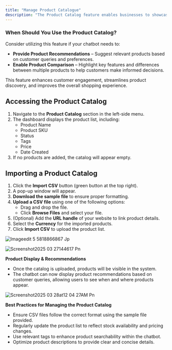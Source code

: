 ```yaml
---
title: "Manage Product Catalogue"
description: "The Product Catalog feature enables businesses to showcase their products within the chatbot, making it easier for customers to explore and interact with available offerings."
---
```


### **When Should You Use the Product Catalog?**

Consider utilizing this feature if your chatbot needs to:

- **Provide Product Recommendations** – Suggest relevant products based on customer queries and preferences.
- **Enable Product Comparison** – Highlight key features and differences between multiple products to help customers make informed decisions.

This feature enhances customer engagement, streamlines product discovery, and improves the overall shopping experience.

## **Accessing the Product Catalog**

1. Navigate to the **Product Catalog** section in the left-side menu.
2. The dashboard displays the product list, including:
   - Product Name
   - Product SKU
   - Status
   - Tags
   - Price
   - Date Created
3. If no products are added, the catalog will appear empty.

## **Importing a Product Catalog**

1. Click the **Import CSV** button (green button at the top right).
2. A pop-up window will appear.
3. **Download the sample file** to ensure proper formatting.
4. **Upload a CSV file** using one of the following options:
   - Drag and drop the file.
   - Click **Browse Files** and select your file.
5. (Optional) Add the **URL handle** of your website to link product details.
6. Select the **Currency** for the imported products.
7. Click **Import CSV** to upload the product list.

![Imageedit 5 5818866867 Jp](/images/imageedit_5_5818866867.jpg)

![Screenshot2025 03 27144617 Pn](/images/Screenshot2025-03-27144617.png)

**Product Display & Recommendations**

- Once the catalog is uploaded, products will be visible in the system.
- The chatbot can now display product recommendations based on customer queries, allowing users to see when and where products appear.

![Screenshot2025 03 28at12 04 27AM Pn](/images/Screenshot2025-03-28at12.04.27AM.png)

**Best Practices for Managing the Product Catalog**

- Ensure CSV files follow the correct format using the sample file provided.
- Regularly update the product list to reflect stock availability and pricing changes.
- Use relevant tags to enhance product searchability within the chatbot.
- Optimize product descriptions to provide clear and concise details.